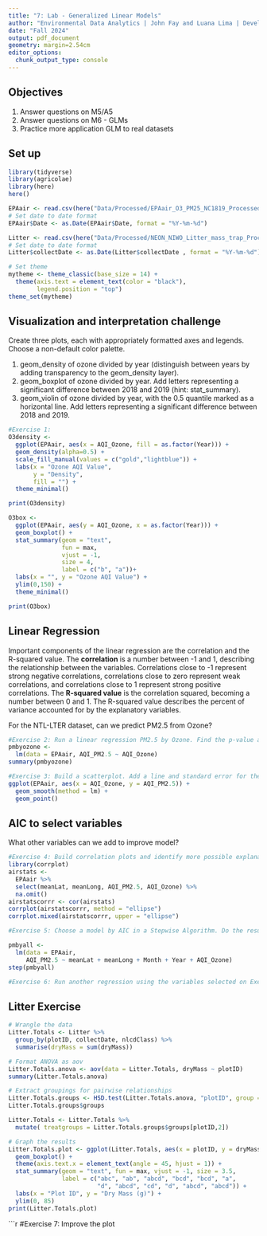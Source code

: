 ```yaml
---
title: "7: Lab - Generalized Linear Models"
author: "Environmental Data Analytics | John Fay and Luana Lima | Developed by Kateri Salk"
date: "Fall 2024"
output: pdf_document
geometry: margin=2.54cm
editor_options: 
  chunk_output_type: console
---
```


## Objectives
1. Answer questions on M5/A5
2. Answer questions on M6 - GLMs
3. Practice more application GLM to real datasets


## Set up
```r
library(tidyverse)
library(agricolae)   
library(here)
here()

EPAair <- read.csv(here("Data/Processed/EPAair_O3_PM25_NC1819_Processed.csv"), stringsAsFactors = TRUE)
# Set date to date format
EPAair$Date <- as.Date(EPAair$Date, format = "%Y-%m-%d")

Litter <- read.csv(here("Data/Processed/NEON_NIWO_Litter_mass_trap_Processed.csv"), stringsAsFactors = TRUE)
# Set date to date format
Litter$collectDate <- as.Date(Litter$collectDate , format = "%Y-%m-%d")

# Set theme
mytheme <- theme_classic(base_size = 14) +
  theme(axis.text = element_text(color = "black"), 
        legend.position = "top")
theme_set(mytheme)
```



## Visualization and interpretation challenge

Create three plots, each with appropriately formatted axes and legends. Choose a non-default color palette.

1. geom_density of ozone divided by year (distinguish between years by adding transparency to the geom_density layer).
2. geom_boxplot of ozone divided by year. Add letters representing a significant difference between 2018 and 2019 (hint: stat_summary). 
3. geom_violin of ozone divided by year, with the 0.5 quantile marked as a horizontal line. Add letters representing a significant difference between 2018 and 2019. 

```r
#Exercise 1:
O3density <- 
  ggplot(EPAair, aes(x = AQI_Ozone, fill = as.factor(Year))) +
  geom_density(alpha=0.5) + 
  scale_fill_manual(values = c("gold","lightblue")) +
  labs(x = "Ozone AQI Value",
       y = "Density",
       fill = "") +
  theme_minimal()

print(O3density)

O3box <- 
  ggplot(EPAair, aes(y = AQI_Ozone, x = as.factor(Year))) +
  geom_boxplot() +
  stat_summary(geom = "text",
               fun = max,
               vjust = -1,
               size = 4,
               label = c("b", "a"))+
  labs(x = "", y = "Ozone AQI Value") +
  ylim(0,150) +
  theme_minimal()

print(O3box)

```

## Linear Regression

Important components of the linear regression are the correlation and the R-squared value. The **correlation** is a number between -1 and 1, describing the relationship between the variables. Correlations close to -1 represent strong negative correlations, correlations close to zero represent weak correlations, and correlations close to 1 represent strong positive correlations. The **R-squared value** is the correlation squared, becoming a number between 0 and 1. The R-squared value describes the percent of variance accounted for by the explanatory variables. 

For the NTL-LTER dataset, can we predict PM2.5 from Ozone?

```r

#Exercise 2: Run a linear regression PM2.5 by Ozone. Find the p-value and R-squared value. 
pmbyozone <-
  lm(data = EPAair, AQI_PM2.5 ~ AQI_Ozone)
summary(pmbyozone)

#Exercise 3: Build a scatterplot. Add a line and standard error for the linear regression. Add the regression equation to the plot
ggplot(EPAair, aes(x = AQI_Ozone, y = AQI_PM2.5)) +
  geom_smooth(method = lm) +
  geom_point()

```


## AIC to select variables

What other variables can we add to improve model?

```r

#Exercise 4: Build correlation plots and identify more possible explanatory variables to add to the regression.
library(corrplot)
airstats <- 
  EPAair %>%
  select(meanLat, meanLong, AQI_PM2.5, AQI_Ozone) %>%
  na.omit()
airstatscorrr <- cor(airstats)
corrplot(airstatscorrr, method = "ellipse")
corrplot.mixed(airstatscorrr, upper = "ellipse")

#Exercise 5: Choose a model by AIC in a Stepwise Algorithm. Do the results from AIC match the variables you selected on Exercise 4?

pmbyall <-
  lm(data = EPAair,
     AQI_PM2.5 ~ meanLat + meanLong + Month + Year + AQI_Ozone)
step(pmbyall)

#Exercise 6: Run another regression using the variables selected on Exercise 6. Compare r-squared value with the one from Exercise 2. 


```



## Litter Exercise

```r
# Wrangle the data
Litter.Totals <- Litter %>%
  group_by(plotID, collectDate, nlcdClass) %>%
  summarise(dryMass = sum(dryMass))

# Format ANOVA as aov
Litter.Totals.anova <- aov(data = Litter.Totals, dryMass ~ plotID)
summary(Litter.Totals.anova)

# Extract groupings for pairwise relationships
Litter.Totals.groups <- HSD.test(Litter.Totals.anova, "plotID", group = TRUE)
Litter.Totals.groups$groups

Litter.Totals <- Litter.Totals %>%
  mutate( treatgroups = Litter.Totals.groups$groups[plotID,2])

# Graph the results
Litter.Totals.plot <- ggplot(Litter.Totals, aes(x = plotID, y = dryMass)) +
  geom_boxplot() +
  theme(axis.text.x = element_text(angle = 45, hjust = 1)) +
  stat_summary(geom = "text", fun = max, vjust = -1, size = 3.5,
               label = c("abc", "ab", "abcd", "bcd", "bcd", "a", 
                         "d", "abcd", "cd", "d", "abcd", "abcd")) +
  labs(x = "Plot ID", y = "Dry Mass (g)") +
  ylim(0, 85)
print(Litter.Totals.plot)

```

```r
#Exercise 7: Improve the plot

